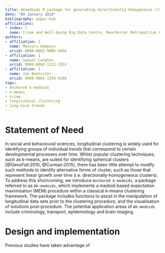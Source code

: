 ```yaml
---
title: Akmedoids R package for generating directionally-homogeneous clusters of longitudinal data sets
date: "09 January 2020"
bibliography: paper.bib
affiliations:
- index: 1
  name: Crime and Well-being Big Data Centre, Manchester Metropolitan University
authors:
- affiliation: 1
  name: Monsuru Adepeju
  orcid: 0000-0002-9006-4934
- affiliation: 1
  name: Samuel Langton
  orcid: 0000-0002-1322-1553
- affiliation: 1
  name: Jon Bannister
  orcid: 0000-0002-1350-510X
tags:
- Anchored k-medoids
- k-means
- crime
- longitudinal clustering
- long-term trends
---
```


# Statement of Need

In social and behavioural sciences, longitudinal clustering is widely used for identifying groups of individual trends that correspond to certain developmental processes over time. Whilst popular clustering techniques, such as k-means, are suited for identifying spherical clusters [@GenoFali:2010; @Curman:2015], there has been little attempt to modify such methods to identify alternative forms of cluster, such as those that represent linear growth over time (i.e. directionally-homogeneous clusters). To address this shortcoming, we introduce `Anchored k-medoids`, a package referred to as `Ak-medoids`, which implements a medoid-based expectation maximisation (MEM) procedure within a classical k-means clustering framework.  The package includes functions to assist in the manipulation of longitudinal data sets prior to the clustering procedure, and the visualisation of solutions post-procedure. The potential application areas of `Ak-medoids` include criminology, transport, epidemiology and brain imaging.

# Design and implementation

Previous studies have taken advantage of 

